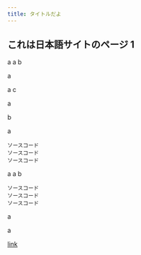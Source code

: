 ```yaml
---
title: タイトルだよ
---
```


## これは日本語サイトのページ 1

a
a
b

a

a
c

a

b

a

```
ソースコード
ソースコード
ソースコード
```

a
a
b

```
ソースコード
ソースコード
ソースコード
```

a

a

[link](http://link.test.com)
